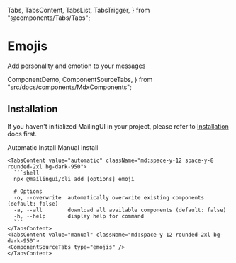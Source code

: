   Tabs,
  TabsContent,
  TabsList,
  TabsTrigger,
} from "@components/Tabs/Tabs";

# Emojis

Add personality and emotion to your messages

  ComponentDemo,
  ComponentSourceTabs,
} from "src/docs/components/MdxComponents";

<ComponentDemo type="emojis" />

## Installation

If you haven't initialized MailingUI in your project, please refer to [Installation]("/docs/installation") docs first.

  <Tabs defaultValue="automatic">
    <div className="flex items-center justify-start w-full mb-8">
      <TabsList className="mt-8 rounded-2xl">
        <TabsTrigger value="automatic" className="px-7 py-2 rounded-[10px]">Automatic Install</TabsTrigger>
        <TabsTrigger value="manual" className="px-7 py-2 rounded-[10px]">Manual Install</TabsTrigger>
      </TabsList>
    </div>

    <TabsContent value="automatic" className="md:space-y-12 space-y-8 rounded-2xl bg-dark-950">
      ```shell
      npx @mailingui/cli add [options] emoji

      # Options
      -o, --overwrite  automatically overwrite existing components (default: false)
      -a, --all        download all available components (default: false)
      -h, --help       display help for command
      ```
    </TabsContent>
    <TabsContent value="manual" className="md:space-y-12 rounded-2xl bg-dark-950">
    <ComponentSourceTabs type="emojis" />
    </TabsContent>

  </Tabs>

